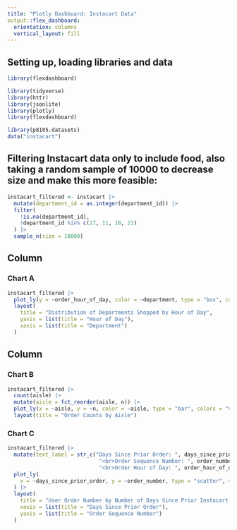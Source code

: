 ```yaml
---
title: "Plotly Dashboard: Instacart Data"
output::flex_dashboard:
  orientation: columns
  vertical_layout: fill
---
```

## Setting up, loading libraries and data
```r
library(flexdashboard)
```

```r
library(tidyverse)
library(httr)
library(jsonlite)
library(plotly)
library(flexdashboard)
```

```r
library(p8105.datasets)
data("instacart") 
```

## Filtering Instacart data only to include food, also taking a random sample of 10000 to decrease size and make this more feasible:
```r
instacart_filtered <- instacart |>
  mutate(department_id = as.integer(department_id)) |>
  filter(
    !is.na(department_id), 
    !department_id %in% c(17, 11, 18, 21)
  ) |>
  sample_n(size = 10000)
```

Column {data-width=650}
-----------------------------------------------------------------------

### Chart A

```r
instacart_filtered |> 
  plot_ly(y = ~order_hour_of_day, color = ~department, type = "box", colors = "viridis") |> 
  layout(
    title = "Distribution of Departments Shopped by Hour of Day",
    yaxis = list(title = "Hour of Day"),
    xaxis = list(title = "Department")
  )
```

Column {data-width=350}
-----------------------------------------------------------------------

### Chart B

```r
instacart_filtered |> 
  count(aisle) |> 
  mutate(aisle = fct_reorder(aisle, n)) |> 
  plot_ly(x = ~aisle, y = ~n, color = ~aisle, type = "bar", colors = "viridis") |>
  layout(title = "Order Counts by Aisle")
```

### Chart C
```r
instacart_filtered |>
  mutate(text_label = str_c("Days Since Prior Order: ", days_since_prior_order, 
                             "<br>Order Sequence Number: ", order_number, 
                             "<br>Order Hour of Day: ", order_hour_of_day)) |> 
  plot_ly(
    x = ~days_since_prior_order, y = ~order_number, type = "scatter", mode = "markers", color = ~order_hour_of_day, text = ~text_label, alpha = 0.5
  ) |>
  layout(
    title = "User Order Number by Number of Days Since Prior Instacart Order",
    xaxis = list(title = "Days Since Prior Order"),
    yaxis = list(title = "Order Sequence Number")
  )
```
